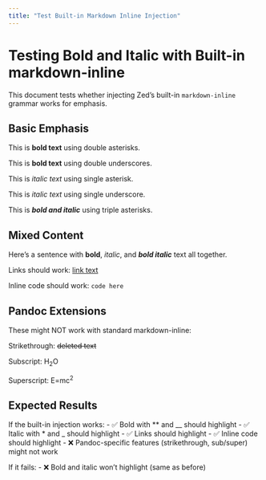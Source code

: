 ```yaml
---
title: "Test Built-in Markdown Inline Injection"
---
```


# Testing Bold and Italic with Built-in markdown-inline

This document tests whether injecting Zed's built-in `markdown-inline` grammar works for emphasis.

## Basic Emphasis

This is **bold text** using double asterisks.

This is __bold text__ using double underscores.

This is *italic text* using single asterisk.

This is _italic text_ using single underscore.

This is ***bold and italic*** using triple asterisks.

## Mixed Content

Here's a sentence with **bold**, *italic*, and ***bold italic*** text all together.

Links should work: [link text](https://example.com)

Inline code should work: `code here`

## Pandoc Extensions

These might NOT work with standard markdown-inline:

Strikethrough: ~~deleted text~~

Subscript: H~2~O

Superscript: E=mc^2^

## Expected Results

If the built-in injection works:
- ✅ Bold with ** and __ should highlight
- ✅ Italic with * and _ should highlight
- ✅ Links should highlight
- ✅ Inline code should highlight
- ❌ Pandoc-specific features (strikethrough, sub/super) might not work

If it fails:
- ❌ Bold and italic won't highlight (same as before)
